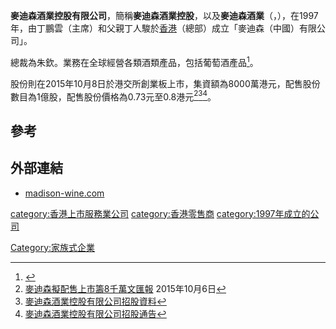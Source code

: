 '''麥迪森酒業控股有限公司'''，簡稱'''麥迪森酒業控股'''，以及'''麥迪森酒業'''（'''{{lang-en|Madison Wine Holdings Limited}}'''，{{hkex|8057}}），在1997年，由丁鵬雲（主席）和父親丁人駿於[[香港|香港]]（總部）成立「麥迪森（中國）有限公司」。

總裁為朱欽。業務在全球經營各類酒類產品，包括葡萄酒產品<ref>{{Cite web |url=http://madison-wine.com/zh/our-shop-concept/ |title=麥迪森酒業控股有限公司簡介 |accessdate=2015-10-27 |archive-date=2015-10-11 |archive-url=https://web.archive.org/web/20151011195656/http://madison-wine.com/zh/our-shop-concept/ |dead-url=no }}</ref>。

股份則在2015年10月8日於港交所創業板上市，集資額為8000萬港元，配售股份數目為1億股，配售股份價格為0.73元至0.8港元<ref>[http://paper.wenweipo.com/2015/10/06/FI1510060010.htm 麥迪森擬配售上市籌8千萬][[文汇报_(香港)|文匯報]] 2015年10月6日</ref><ref>[http://www.hkexnews.hk/listedco/listconews/GEM/2015/0929/GLN20150929076_C.pdf 麥迪森酒業控股有限公司招股資料]</ref><ref>[http://www.hkexnews.hk/listedco/listconews/GEM/2015/0929/GLN20150929064_C.pdf 麥迪森酒業控股有限公司招股通告]</ref>。

==參考==
{{reflist}}

==外部連結==
*[http://madison-wine.com madison-wine.com]

[[category:香港上市服務業公司|category:香港上市服務業公司]]
[[category:香港零售商|category:香港零售商]]
[[category:1997年成立的公司|category:1997年成立的公司]]
[[Category:家族式企業|Category:家族式企業]]
{{company-stub}}